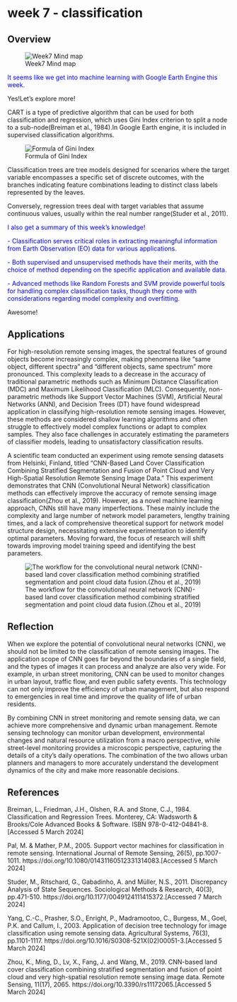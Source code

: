 # week 7 - classification

## Overview

![Week7 Mind map](image/week7Image.png)

[It seems like we get into machine learning with Google Earth Engine this week.]{style="color:blue;"}

Yes!Let’s explore more!

CART is a type of predictive algorithm that can be used for both classification and regression, which uses Gini Index criterion to split a node to a sub-node(Breiman et al., 1984).In Google Earth engine, it is included in supervised classification algorithms.

![Formula of Gini Index](image/week701.png)


Classification trees are tree models designed for scenarios where the target variable encompasses a specific set of discrete outcomes, with the branches indicating feature combinations leading to distinct class labels represented by the leaves. 

Conversely, regression trees deal with target variables that assume continuous values, usually within the real number range(Studer et al., 2011). 

[I also get a summary of this week’s knowledge!]{style="color:blue;"}

[- Classification serves critical roles in extracting meaningful information from Earth Observation (EO) data for various applications.]{style="color:blue;"}

[- Both supervised and unsupervised methods have their merits, with the choice of method depending on the specific application and available data.]{style="color:blue;"}

[- Advanced methods like Random Forests and SVM provide powerful tools for handling complex classification tasks, though they come with considerations regarding model complexity and overfitting.]{style="color:blue;"}

Awesome!

## Applications

For high-resolution remote sensing images, the spectral features of ground objects become increasingly complex, making phenomena like "same object, different spectra" and "different objects, same spectrum" more pronounced. This complexity leads to a decrease in the accuracy of traditional parametric methods such as Minimum Distance Classification (MDC) and Maximum Likelihood Classification (MLC). Consequently, non-parametric methods like Support Vector Machines (SVM), Artificial Neural Networks (ANN), and Decision Trees (DT) have found widespread application in classifying high-resolution remote sensing images. However, these methods are considered shallow learning algorithms and often struggle to effectively model complex functions or adapt to complex samples. They also face challenges in accurately estimating the parameters of classifier models, leading to unsatisfactory classification results.

A scientific team conducted an experiment using remote sensing datasets from Helsinki, Finland, titled "CNN-Based Land Cover Classification Combining Stratified Segmentation and Fusion of Point Cloud and Very High-Spatial Resolution Remote Sensing Image Data." This experiment demonstrates that CNN (Convolutional Neural Network) classification methods can effectively improve the accuracy of remote sensing image classification(Zhou et al., 2019). However, as a novel machine learning approach, CNNs still have many imperfections. These mainly include the complexity and large number of network model parameters, lengthy training times, and a lack of comprehensive theoretical support for network model structure design, necessitating extensive experimentation to identify optimal parameters. Moving forward, the focus of research will shift towards improving model training speed and identifying the best parameters.

![The workflow for the convolutional neural network (CNN)-based land cover classification method combining stratified segmentation and point cloud data fusion.(Zhou et al., 2019)](image/week703.png)

## Reflection

When we explore the potential of convolutional neural networks (CNN), we should not be limited to the classification of remote sensing images. The application scope of CNN goes far beyond the boundaries of a single field, and the types of images it can process and analyze are also very wide. For example, in urban street monitoring, CNN can be used to monitor changes in urban layout, traffic flow, and even public safety events. This technology can not only improve the efficiency of urban management, but also respond to emergencies in real time and improve the quality of life of urban residents.

By combining CNN in street monitoring and remote sensing data, we can achieve more comprehensive and dynamic urban management. Remote sensing technology can monitor urban development, environmental changes and natural resource utilization from a macro perspective, while street-level monitoring provides a microscopic perspective, capturing the details of a city's daily operations. The combination of the two allows urban planners and managers to more accurately understand the development dynamics of the city and make more reasonable decisions.

## References

Breiman, L., Friedman, J.H., Olshen, R.A. and Stone, C.J., 1984. Classification and Regression Trees. Monterey, CA: Wadsworth & Brooks/Cole Advanced Books & Software. ISBN 978-0-412-04841-8.[Accessed 5 March 2024]

Pal, M. & Mather, P.M., 2005. Support vector machines for classification in remote sensing. International Journal of Remote Sensing, 26(5), pp.1007-1011. https://doi.org/10.1080/01431160512331314083.[Accessed 5 March 2024]

Studer, M., Ritschard, G., Gabadinho, A. and Müller, N.S., 2011. Discrepancy Analysis of State Sequences. Sociological Methods & Research, 40(3), pp.471-510. https://doi.org/10.1177/0049124111415372.[Accessed 7 March 2024]

Yang, C.-C., Prasher, S.O., Enright, P., Madramootoo, C., Burgess, M., Goel, P.K. and Callum, I., 2003. Application of decision tree technology for image classification using remote sensing data. Agricultural Systems, 76(3), pp.1101-1117. https://doi.org/10.1016/S0308-521X(02)00051-3.[Accessed 5 March 2024]

Zhou, K., Ming, D., Lv, X., Fang, J. and Wang, M., 2019. CNN-based land cover classification combining stratified segmentation and fusion of point cloud and very high-spatial resolution remote sensing image data. Remote Sensing, 11(17), 2065. https://doi.org/10.3390/rs11172065.[Accessed 5 March 2024]





